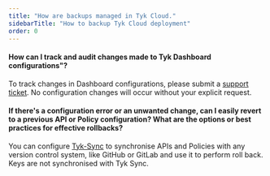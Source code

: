 ```yaml
---
title: "How are backups managed in Tyk Cloud."
sidebarTitle: "How to backup Tyk Cloud deployment"
order: 0
---
```


#### How can I track and audit changes made to Tyk Dashboard configurations"?

To track changes in Dashboard configurations, please submit a [support ticket](https://support.tyk.io/hc/en-gb/articles/8671452599708-Ticket-Submission-Guide). No configuration changes will occur without your explicit request.

#### If there's a configuration error or an unwanted change, can I easily revert to a previous API or Policy configuration? What are the options or best practices for effective rollbacks?

You can configure [Tyk-Sync](/product-stack/tyk-sync/overview) to synchronise APIs and Policies with any version control system, like GitHub or GitLab and use it to perform roll back. Keys are not synchronised with Tyk Sync.
